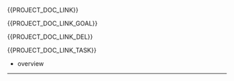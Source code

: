 {{PROJECT_DOC_LINK}}



{{PROJECT_DOC_LINK_GOAL}}



{{PROJECT_DOC_LINK_DEL}}



{{PROJECT_DOC_LINK_TASK}}


* overview


----
